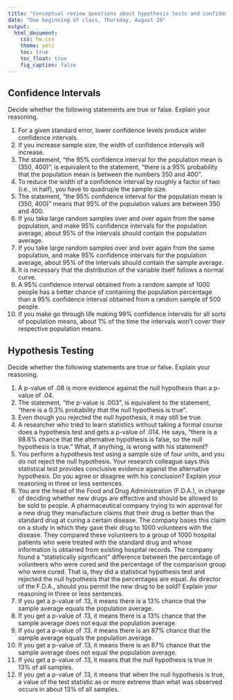 ```yaml
---
title: "Conceptual review questions about hypothesis tests and confidence intervals"
date: "Due beginning of class, Thursday, August 29"
output: 
  html_document: 
    css: hw.css
    theme: yeti
    toc: true
    toc_float: true
    fig_caption: false
---
```


## Confidence Intervals 
Decide whether the following statements are true or false.  Explain your reasoning.

1. For a given standard error, lower confidence levels produce wider confidence intervals.
  2. If you increase sample size, the width of confidence intervals will increase.
  3. The statement, "the 95% confidence interval for the population mean is (350, 400)", is equivalent to the statement, "there is a 95% probability that the population mean is between the numbers 350 and 400".
  4. To reduce the width of a confidence interval by roughly a factor of two (i.e., in half), you have to quadruple the sample size.
  5. The statement, "the 95% confidence interval for the population mean is (350, 400)" means that 95% of the population values are between 350 and 400.
  6. If you take large random samples over and over again from the same population, and make 95% confidence intervals for the population average, about 95% of the intervals should contain the population average.
  7. If you take large random samples over and over again from the same population, and make 95% confidence intervals for the population average, about 95% of the intervals should contain the sample average.
  8. It is necessary that the distribution of the variable itself follows a normal curve.
  9. A 95% confidence interval obtained from a random sample of 1000 people has a better chance of containing the population percentage than a 95% confidence interval obtained from a random sample of 500 people.
  10. If you make go through life making 99% confidence intervals for all sorts of population means, about 1% of the time the intervals won't cover their respective population means. 
  
## Hypothesis Testing
Decide whether the following statements are true or false.  Explain your reasoning.

  1. A p-value of .08 is more evidence against the null hypothesis than a p-value of .04.
  2. The statement, "the p-value is .003", is equivalent to the statement, "there is a 0.3% probability that the null hypothesis is true".
  3. Even though you rejected the null hypothesis,  it may still be true.
  4. A researcher who tried to learn statistics without taking a formal course does a hypothesis test and gets a p-value of .014.   He says, "there is a 98.6% chance that the alternative hypothesis is false, so the null hypothesis is true."    What, if anything, is wrong with his statement?
  5. You perform a hypothesis test using a sample size of four units, and you do not reject the null hypothesis.   Your research colleague says this statistical test provides conclusive evidence against the alternative hypothesis.   Do you agree or disagree with his conclusion?  Explain your reasoning in three or less sentences.
  6. You are the head of the Food and Drug Administration (F.D.A.), in charge of deciding whether new drugs are effective and should be allowed to be sold to people.   A pharmaceutical company trying to win approval for a new drug they manufacture claims that their drug is better than the standard drug at curing a certain disease.   The company bases this claim on a study in which they gave their drug to 1000 volunteers with the disease.   They compared these volunteers to a group of 1000 hospital patients who were treated with the standard drug and whose information is obtained from existing hospital records.  The company found a "statistically significant" difference between the percentage of volunteers who were cured and the percentage of the comparison group who were cured.   That is, they did a statistical hypothesis test and rejected the null hypothesis that the percentages are equal.  As director of the F.D.A., should you permit the new drug to be sold?  Explain your reasoning in three or less sentences.
  7. If you get a p-value of .13, it means there is a 13% chance that the sample average equals the population average.
  8. If you get a p-value of .13, it means there is a 13% chance that the sample average does not equal the population average.
  9. If you get a p-value of .13, it means there is an 87% chance that the sample average equals the population average.
  10. If you get a p-value of .13, it means there is an 87% chance that the sample average does not equal the population average.
  11. If you get a p-value of .13, it means that the null hypothesis is true in 13% of all samples.
  12. If you get a p-value of .13, it means that when the null hypothesis is true, a value of the test statistic as or more extreme than what was observed occurs in about 13% of all samples.
  
  